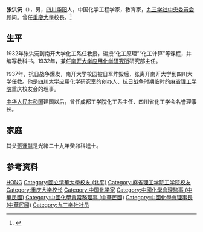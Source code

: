 '''张洪沅'''（{{bd|1902年||1992年|}}），男，[[四川|四川]][[华阳|华阳]]人，中国化学工程学家，教育家，[[九三学社中央委员会|九三学社中央委员会]]顾问。曾任[[重慶大學|重慶大學]]校長。<ref>{{Cite book|title=民国人物大辞典|author=徐友春主编; 蔡鸿源, 周兴培副主编|publisher=河北人民出版社|year=1991|isbn=|location=石家庄|pages=}}</ref>

== 生平 ==
1932年张洪沅到南开大学化工系任教授，讲授“化工原理”“化工计算”等课程，并编写教科书。1932年，兼任[[南开大学应用化学研究所|南开大学应用化学研究所]]研究部主任。

1937年，抗日战争爆发，南开大学校园被日军炸毁后，张离开南开大学到四川大学任教。他是[[四川大学|四川大学]]应用化学研究室的创办人、[[抗日战争|抗日战争]]时期临时的[[麻省理工学院|麻省理工学院]]重庆校友会的理事。

[[中华人民共和国|中华人民共和国]]建国以后，曾任成都工学院化工系主任、四川省化工学会名誉理事长。

== 家庭 ==
其父[[張運魁|張運魁]]是光緒二十九年癸卯科進士。

== 参考资料 ==
{{reflist}}

{{China-scientist-stub}}
{{Navboxes 
| title  = 张洪沅在[[中国化学会|中国化学会]]的职务
| list1  =
{{中国化学会第七届理事会}}
{{中国化学会第八届理事会}}
{{中国化学会第九届理事会}}
{{中国化学会第十届理事会}}
{{中国化学会第十一届理事会}}
{{中国化学会第十二届理事会}}
{{中国化学会第十三届理事会}}
}}

{{Authority control}}
{{DEFAULTSORT: Zhang, Hong Yuan}}
[[Category:张姓|HONG]]
[[Category:國立清華大學校友_(北平)|Category:國立清華大學校友 (北平)]]
[[Category:麻省理工学院工学院校友|Category:麻省理工学院工学院校友]]
[[Category:重庆大学校长|Category:重庆大学校长]]
[[Category:中国化学家|Category:中国化学家]]
[[Category:中國化學會理監事_(中華民國)|Category:中國化學會理監事 (中華民國)]]
[[Category:中國化學會常務理事_(中華民國)|Category:中國化學會常務理事 (中華民國)]]
[[Category:中國化學會理事長_(中華民國)|Category:中國化學會理事長 (中華民國)]]
[[Category:九三学社社员|Category:九三学社社员]]